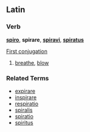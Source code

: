 ==Latin==
===Verb===
'''[[spiro]]''', '''spirare''', '''[[spiravi]]''', '''[[spiratus]]'''

[[Wiktionary Appendix:Latin_first_conjugation|First conjugation]]

# [[breathe]], [[blow]]

===Related Terms===
*[[expirare]]
*[[inspirare]]
*[[respiratio]]
*[[spiralis]]
*[[spiratio]]
*[[spiritus]]